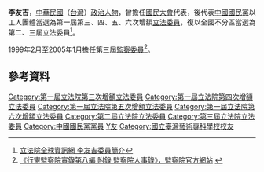 {{Infobox_officeholder
| name = 李友吉
| image name = 李立法委員友吉 (第三屆).jpg
| width = 
| now = 中華民國（台灣）政治人士 
| period = 
| Sex = 男 
| Native place = 
| date of birth = 
| party = {{Kmt|19px}}
| place of birth = 
| educate = 
*國立藝專畢
*乙等社工特考及格
| past = 
*國大代表
*全國總工會、台灣省及台北市總工會常務理事
*中國國民黨立法院工作會副主任
*中國國民黨中央委員
*松山菸廠技工、菸酒工聯理事長
*國立藝專校友會長
*第一屆第三次增額立法委員<br><span style="color: blue;">（1981年－1984年）</span>
*第一屆第四次增額立法委員<br><span style="color: blue;">（1984年－1987年）</span>
*第一屆第五次增額立法委員<br><span style="color: blue;">（1987年－1990年）</span>
*第一屆第六次增額立法委員<br><span style="color: blue;">（1990年－1993年）</span>
*第二屆立法委員<br><span style="color: blue;">（1993年－1996年）</span>
*第三屆立法委員<br><span style="color: blue;">（1996年－1999年）</span>
*法制委員會召集委員
*國防委員會召集委員
*第三屆監察委員<br><span style="color: blue;">（1999年2月－2005年1月）</span>
}}
'''李友吉'''{{bd||||}}，[[中華民國|中華民國]]（[[台灣|台灣]]）[[政治人物|政治人物]]，曾擔任[[國民大會|國民大會]]代表，後代表[[中國國民黨|中國國民黨]]以工人團體當選為第一屆第三、四、五、六次增額[[立法委員|立法委員]]，復以全國不分區當選為第二、三屆立法委員<ref>[http://www.ly.gov.tw/ly/01_introduce/0103_leg/leg_main/leg_ver01_01.jsp?ItemNO=01030100&lgno=00021&stage=3 立法院全球資訊網 李友吉委員簡介]{{dead link|date=January 2012}}</ref>。

1999年2月至2005年1月擔任第三屆[[監察委員|監察委員]]<ref>[http://www.cy.gov.tw/record/7-1.html 《行憲監察院實錄第八編 附錄 監察院人事錄》，監察院官方網站] {{webarchive|url=https://web.archive.org/web/20080926234827/http://www.cy.gov.tw/record/7-1.html |date=2008-09-26 }}</ref>。

==參考資料==
{{Reflist}}

{{第1屆中華民國立法委員名單 (全面改選前)}}
{{中華民國第三屆立法委員}}

{{DEFAULTSORT:L李}}
[[Category:第一屆立法院第三次增額立法委員|Category:第一屆立法院第三次增額立法委員]]
[[Category:第一屆立法院第四次增額立法委員|Category:第一屆立法院第四次增額立法委員]]
[[Category:第一屆立法院第五次增額立法委員|Category:第一屆立法院第五次增額立法委員]]
[[Category:第一屆立法院第六次增額立法委員|Category:第一屆立法院第六次增額立法委員]]
[[Category:第二屆立法院立法委員|Category:第二屆立法院立法委員]]
[[Category:第三屆立法院立法委員|Category:第三屆立法院立法委員]]
[[Category:中國國民黨黨員|Category:中國國民黨黨員]]
[[Category:李姓|Y友]]
[[Category:國立臺灣藝術專科學校校友|Category:國立臺灣藝術專科學校校友]]